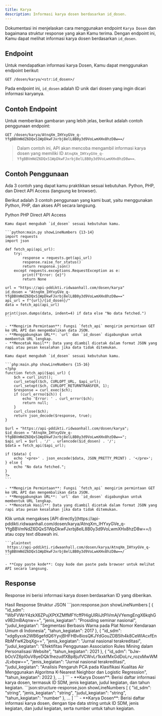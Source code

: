 ```yaml
---
title: Karya
description: Informasi karya dosen berdasarkan id_dosen.
---
```


Dokumentasi ini menjelaskan cara menggunakan endpoint `Karya Dosen` dan bagaimana struktur response yang akan Kamu terima. Dengan endpoint ini, Kamu dapat melihat informasi karya dosen berdasarkan `id_dosen`.

## Endpoint

Untuk mendapatkan informasi karya Dosen, Kamu dapat menggunakan endpoint berikut:

```plaintext
GET /dosen/karya/<str:id_dosen>/
```

Pada endpoint ini, `id_dosen` adalah ID unik dari dosen yang ingin dicari informasi karyanya.

## Contoh Endpoint

Untuk memberikan gambaran yang lebih jelas, berikut adalah contoh penggunaan endpoint:

```plaintext
GET /dosen/karya/AtnqXm_IHYxyGVe_q-YfgBBVmNdZ6DQxS1WpDkwFJxrbj8elL8B0y3d9VoLwmXHx8hzD8w==/
```

> Dalam contoh ini, API akan mencoba mengambil informasi karya dosen yang memiliki ID `AtnqXm_IHYxyGVe_q-YfgBBVmNdZ6DQxS1WpDkwFJxrbj8elL8B0y3d9VoLwmXHx8hzD8w==`.

## Contoh Penggunaan

<Note type="danger" title="perhatian!">
  Ada 3 contoh yang dapat kamu praktikkan sesuai kebutuhan. Python, PHP, dan Direct API Access (langsung ke browser).
</Note>

Berikut adalah 3 contoh penggunaan yang kami buat, yaitu menggunakan Python, PHP, dan akses API secara langsung.

<Tabs defaultValue="python" className="pt-5 pb-1">
  <TabsList>
    <TabsTrigger value="python">Python</TabsTrigger>
    <TabsTrigger value="php">PHP</TabsTrigger>
    <TabsTrigger value="direct">Direct API Access</TabsTrigger>
  </TabsList>
  <TabsContent value="python">

    Kamu dapat mengubah `id_dosen` sesuai kebutuhan kamu.

    ```python:main.py showLineNumbers {13-14}
    import requests
    import json

    def fetch_api(api_url):
        try:
            response = requests.get(api_url)
            response.raise_for_status()
            return response.json()
        except requests.exceptions.RequestException as e:
            print(f"Error: {e}")
            return None

    url = "https://api-pddikti.ridwaanhall.com/dosen/karya"
    id_dosen = "AtnqXm_IHYxyGVe_q-YfgBBVmNdZ6DQxS1WpDkwFJxrbj8elL8B0y3d9VoLwmXHx8hzD8w=="
    api_url = f"{url}/{id_dosen}/"
    data = fetch_api(api_url)

    print(json.dumps(data, indent=4) if data else "No data fetched.")
    ```

    - **Mengirim Permintaan**: Fungsi `fetch_api` mengirim permintaan GET ke URL API dan mengembalikan data JSON.
    - **Menggabungkan URL**: `url` dan `id_dosen` digabungkan untuk membentuk URL lengkap.
    - **Mencetak Hasil**: Data yang diambil dicetak dalam format JSON yang rapi atau pesan kesalahan jika data tidak ditemukan.
  </TabsContent>
  <TabsContent value="php">

    Kamu dapat mengubah `id_dosen` sesuai kebutuhan kamu.

    ```php:main.php showLineNumbers {15-16}
    <?php
    function fetch_api($api_url) {
        $ch = curl_init();
        curl_setopt($ch, CURLOPT_URL, $api_url);
        curl_setopt($ch, CURLOPT_RETURNTRANSFER, 1);
        $response = curl_exec($ch);
        if (curl_errno($ch)) {
            echo 'Error: ' . curl_error($ch);
            return null;
        }
        curl_close($ch);
        return json_decode($response, true);
    }

    $url = "https://api-pddikti.ridwaanhall.com/dosen/karya";
    $id_dosen = "AtnqXm_IHYxyGVe_q-YfgBBVmNdZ6DQxS1WpDkwFJxrbj8elL8B0y3d9VoLwmXHx8hzD8w==";
    $api_url = $url . '/' . urlencode($id_dosen) . '/';
    $data = fetch_api($api_url);

    if ($data) {
        echo '<pre>' . json_encode($data, JSON_PRETTY_PRINT) . '</pre>';
    } else {
        echo "No data fetched.";
    }
    ?>
    ```

    - **Mengirim Permintaan**: Fungsi `fetch_api` mengirim permintaan GET ke URL API dan mengembalikan data JSON.
    - **Menggabungkan URL**: `url` dan `id_dosen` digabungkan untuk membentuk URL lengkap.
    - **Mencetak Hasil**: Data yang diambil dicetak dalam format JSON yang rapi atau pesan kesalahan jika data tidak ditemukan.
  </TabsContent>
  <TabsContent value="direct">
    Klik untuk mengakses [API directly](https://api-pddikti.ridwaanhall.com/dosen/karya/AtnqXm_IHYxyGVe_q-YfgBBVmNdZ6DQxS1WpDkwFJxrbj8elL8B0y3d9VoLwmXHx8hzD8w==/) atau copy text dibawah ini.

    ```plaintext
     https://api-pddikti.ridwaanhall.com/dosen/karya/AtnqXm_IHYxyGVe_q-YfgBBVmNdZ6DQxS1WpDkwFJxrbj8elL8B0y3d9VoLwmXHx8hzD8w==/
    ```

    - **Copy paste kode**: Copy kode dan paste pada browser untuk melihat API secara langsung.
  </TabsContent>
</Tabs>

## Response

Response ini berisi informasi karya dosen berdasarkan ID yang diberikan.

<Tabs defaultValue="hasil" className="pt-5 pb-1">
  <TabsList>
    <TabsTrigger value="hasil">Hasil Response</TabsTrigger>
    <TabsTrigger value="struktur">Struktur JSON</TabsTrigger>
  </TabsList>
  <TabsContent value="hasil">
    ```json:response.json showLineNumbers
    [
        {
            "id_sdm": "WbFVWrY4zkX6ZPujXPtXZMfMFYcffPHigUIRiiJtPlVmAjVYemgEngX6kqhGv9B2mBAqnw==",
            "jenis_kegiatan": "Prosiding seminar nasional",
            "judul_kegiatan": "Segmentasi Berbasis Warna pada Plat Nomor Kendaraan Umum di Indonesia",
            "tahun_kegiatan": 2017
        },
        {
            "id_sdm": "xdg6yxxk2WB6gefdQ6YyvjBHFHBv8iosQKJYdGouZDB5lh4k8CeWIAcxfEnRbMYwK2bqXg==",
            "jenis_kegiatan": "Jurnal nasional terakreditasi",
            "judul_kegiatan": "Efektifitas Penggunaan Association Rules Mining dalam Personalisasi Website",
            "tahun_kegiatan": 2021
        },
        {
            "id_sdm": "bJw-bOcVZ6pI0uV8yeDQk1hezudfXBp8jufVCWvLr1kxkfMxGdDoLrv_rozxMwWMJLvbqw==",
            "jenis_kegiatan": "Jurnal nasional terakreditasi",
            "judul_kegiatan": "Analisis Pengaruh PCA pada Klasifikasi Kualitas Air Menggunakan Algoritma K-Nearest Neighbor dan Logistic Regression",
            "tahun_kegiatan": 2022
        },
        ...
    ]
    ```
    - **Karya Dosen**: Berisi daftar informasi karya dosen, termasuk ID SDM, jenis kegiatan, judul kegiatan, dan tahun kegiatan.
  </TabsContent>
  <TabsContent value="struktur">
    ```json:structure-response.json showLineNumbers
    [
        {
           "id_sdm": "string",
            "jenis_kegiatan": "string",
            "judul_kegiatan": "string",
            "tahun_kegiatan": "number"
        },
        ...
    ]
    ```
    - **Karya Dosen**: Berisi daftar informasi karya dosen, dengan tipe data string untuk ID SDM, jenis kegiatan, dan judul kegiatan, serta number untuk tahun kegiatan.
  </TabsContent>
</Tabs>